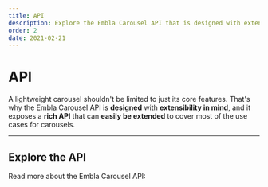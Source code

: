 ```yaml
---
title: API
description: Explore the Embla Carousel API that is designed with extensibility in mind.
order: 2
date: 2021-02-21
---
```



# API

A lightweight carousel shouldn't be limited to just its core features. That's why the Embla Carousel API is **designed** with **extensibility in mind**, and it exposes a **rich API** that can **easily be extended** to cover most of the use cases for carousels.

---

## Explore the API

Read more about the Embla Carousel API:

<PageChildLinks />
